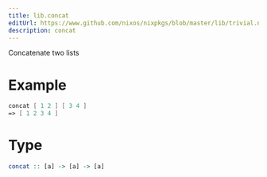 ```yaml
---
title: lib.concat
editUrl: https://www.github.com/nixos/nixpkgs/blob/master/lib/trivial.nix#L111C12
description: concat
---
```



Concatenate two lists

# Example

```nix
concat [ 1 2 ] [ 3 4 ]
=> [ 1 2 3 4 ]
```

# Type

```haskell
concat :: [a] -> [a] -> [a]
```
